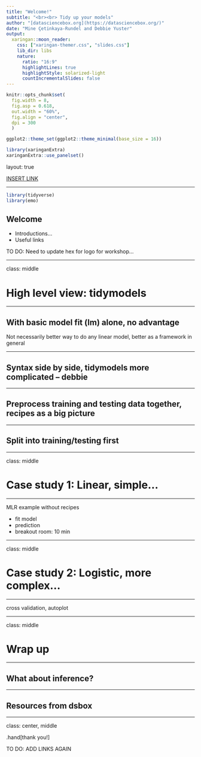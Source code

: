 ```yaml
---
title: "Welcome!"
subtitle: "<br><br> Tidy up your models"
author: "[datasciencebox.org](https://datasciencebox.org/)"
date: "Mine Çetinkaya-Rundel and Debbie Yuster"
output:
  xaringan::moon_reader:
    css: ["xaringan-themer.css", "slides.css"]
    lib_dir: libs
    nature:
      ratio: "16:9"
      highlightLines: true
      highlightStyle: solarized-light
      countIncrementalSlides: false
---
```


```r
knitr::opts_chunk$set(
  fig.width = 8, 
  fig.asp = 0.618,
  out.width = "60%",
  fig.align = "center",
  dpi = 300
  )

ggplot2::theme_set(ggplot2::theme_minimal(base_size = 16))

library(xaringanExtra)
xaringanExtra::use_panelset()
```

layout: true
  
<div class="my-footer">
<span>
<a href="https://datasciencebox.org" target="_blank">INSERT LINK</a>
</span>
</div> 

---

```r
library(tidyverse)
library(emo)
```

## Welcome

- Introductions...
- Useful links

TO DO: Need to update hex for logo for workshop...

---

class: middle

# High level view: tidymodels

---

## With basic model fit (lm) alone, no advantage

Not necessarily better way to do any linear model, better as a framework in general

---

## 	Syntax side by side, tidymodels more complicated -- debbie

---

## Preprocess training and testing data together, recipes as a big picture

---

## Split into training/testing first

---

class: middle

# Case study 1: Linear, simple...

---

MLR example without recipes

- fit model
- prediction
- breakout room: 10 min
		
---

class: middle

# Case study 2: Logistic, more complex...

---

cross validation, autoplot

---

class: middle

# Wrap up

---

## What about inference?

---

## Resources from dsbox

---

class: center, middle

.hand[thank you!]

TO DO: ADD LINKS AGAIN

